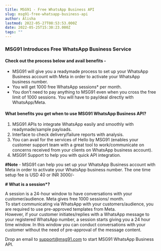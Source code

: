 ```yaml
---
title: MSG91 - Free WhatsApp Business API
slug: msg91-free-whatsapp-business-api
author: Alisha
lastmod: 2022-05-27T08:53:53.000Z
date: 2022-05-25T15:30:23.000Z
tags: ""
---
```


### MSG91 Introduces Free WhatsApp Business Service

#### **Check out the process below and avail benefits -**

* MSG91 will give you a readymade process to set up your WhatsApp Business account with Meta in order to activate your WhatsApp business number.
* You will get 1000 free WhatsApp sessions\* per month.
* You don’t need to pay anything to MSG91 even when you cross the free limit of 1000 sessions. You will have to pay/deal directly with WhatsApp/Meta.

#### **What benefits you get when to use MSG91 WhatsApp Business API?**

1. MSG91 APIs to integrate WhatsApp easily and smoothly with readymade/sample payloads.
2. Interface to check delivery/failure reports with analysis.
3. You can avail for the services of Hello by MSG91 (enables your customer support team with a great tool to work/communicate on concerns received from your clients on WhatsApp business account).
4. MSG91 Support to help you with quick API integration.

****#Note**** - MSG91 can help you set up your WhatsApp Business account with Meta in order to activate your WhatsApp business number. The one time setup fee is USD 40 or INR 3000/-  
  
****# What is a session\*?****

A session is a 24-hour window to have conversations with your customer/audience. Meta gives free 1000 sessions/ month.  
To start communicating via WhatsApp with your customers/audience, you are required to use pre-approved templates from Meta.  
However, if your customer initiates/replies with a WhatsApp message to your registered WhatsApp number, a session starts giving you a 24 hour time window. In this window you can conduct conversations with your customer without the need of pre-approval of the message content.

Drop an email to support@msg91.com to start MSG91 WhatsApp Business API.

